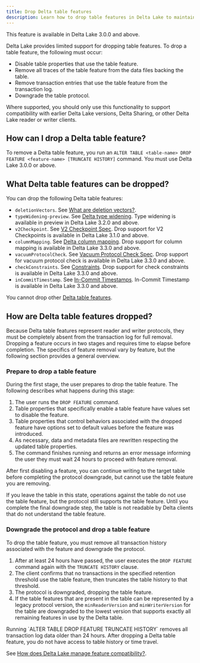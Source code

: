 ```yaml
---
title: Drop Delta table features
description: Learn how to drop table features in Delta Lake to maintain compatibility
---
```



<Aside type="note">
  This feature is available in Delta Lake 3.0.0 and above.
</Aside>

Delta Lake provides limited support for dropping table features. To drop a table feature, the following must occur:

- Disable table properties that use the table feature.
- Remove all traces of the table feature from the data files backing the table.
- Remove transaction entries that use the table feature from the transaction log.
- Downgrade the table protocol.

Where supported, you should only use this functionality to support compatibility with earlier Delta Lake versions, Delta Sharing, or other Delta Lake reader or writer clients.

## How can I drop a Delta table feature?

To remove a Delta table feature, you run an `ALTER TABLE <table-name> DROP FEATURE <feature-name> [TRUNCATE HISTORY]` command. You must use Delta Lake 3.0.0 or above.

## What Delta table features can be dropped?

You can drop the following Delta table features:

- `deletionVectors`. See [What are deletion vectors?](/latest/apache-spark-connector/what-are-deletion-vectors/).
- `typeWidening-preview`. See [Delta type widening](/latest/apache-spark-connector/delta-type-widening/). Type widening is available in preview in Delta Lake 3.2.0 and above.
- `v2Checkpoint`. See [V2 Checkpoint Spec](https://github.com/delta-io/delta/blob/master/PROTOCOL.md#v2-spec). Drop support for V2 Checkpoints is available in Delta Lake 3.1.0 and above.
- `columnMapping`. See [Delta column mapping](/latest/apache-spark-connector/delta-column-mapping/). Drop support for column mapping is available in Delta Lake 3.3.0 and above.
- `vacuumProtocolCheck`. See [Vacuum Protocol Check Spec](https://github.com/delta-io/delta/blob/master/PROTOCOL.md#vacuum-protocol-check). Drop support for vacuum protocol check is available in Delta Lake 3.3.0 and above.
- `checkConstraints`. See [Constraints](/latest/apache-spark-connector/constraints/). Drop support for check constraints is available in Delta Lake 3.3.0 and above.
- `inCommitTimestamp`. See [In-Commit Timestamps](/latest/apache-spark-connector/table-batch-reads-and-writes/#in-commit-timestamps). In-Commit Timestamp is available in Delta Lake 3.3.0 and above.

You cannot drop other [Delta table features](https://github.com/delta-io/delta/blob/master/PROTOCOL.md#valid-feature-names-in-table-features).

## How are Delta table features dropped?

Because Delta table features represent reader and writer protocols, they must be completely absent from the transaction log for full removal. Dropping a feature occurs in two stages and requires time to elapse before completion. The specifics of feature removal vary by feature, but the following section provides a general overview.

### Prepare to drop a table feature

During the first stage, the user prepares to drop the table feature. The following describes what happens during this stage:

1. The user runs the `DROP FEATURE` command.
2. Table properties that specifically enable a table feature have values set to disable the feature.
3. Table properties that control behaviors associated with the dropped feature have options set to default values before the feature was introduced.
4. As necessary, data and metadata files are rewritten respecting the updated table properties.
5. The command finishes running and returns an error message informing the user they must wait 24 hours to proceed with feature removal.

After first disabling a feature, you can continue writing to the target table before completing the protocol downgrade, but cannot use the table feature you are removing.

<Aside type="note">
  If you leave the table in this state, operations against the table do not use
  the table feature, but the protocol still supports the table feature. Until
  you complete the final downgrade step, the table is not readable by Delta
  clients that do not understand the table feature.
</Aside>

### Downgrade the protocol and drop a table feature

To drop the table feature, you must remove all transaction history associated with the feature and downgrade the protocol.

1. After at least 24 hours have passed, the user executes the `DROP FEATURE` command again with the `TRUNCATE HISTORY` clause.
2. The client confirms that no transactions in the specified retention threshold use the table feature, then truncates the table history to that threshold.
3. The protocol is downgraded, dropping the table feature.
4. If the table features that are present in the table can be represented by a legacy protocol version, the `minReaderVersion` and `minWriterVersion` for the table are downgraded to the lowest version that supports exactly all remaining features in use by the Delta table.

<Aside type="caution" title="Important">
Running `ALTER TABLE <table-name> DROP FEATURE <feature-name> TRUNCATE HISTORY` removes all transaction log data older than 24 hours. After dropping a Delta table feature, you do not have access to table history or time travel.
</Aside>

See [How does Delta Lake manage feature compatibility?](/latest/apache-spark-connector/how-does-delta-lake-manage-feature-compatibility/).
